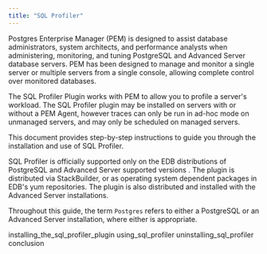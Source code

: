 ```yaml
---
title: "SQL Profiler"
---
```


Postgres Enterprise Manager (PEM) is designed to assist database administrators, system architects, and performance analysts when administering, monitoring, and tuning PostgreSQL and Advanced Server database servers. PEM has been designed to manage and monitor a single server or multiple servers from a single console, allowing complete control over monitored databases.

The SQL Profiler Plugin works with PEM to allow you to profile a server's workload. The SQL Profiler plugin may be installed on servers with or without a PEM Agent, however traces can only be run in ad-hoc mode on unmanaged servers, and may only be scheduled on managed servers.

This document provides step-by-step instructions to guide you through the installation and use of SQL Profiler.

SQL Profiler is officially supported only on the EDB distributions of PostgreSQL and Advanced Server supported versions . The plugin is distributed via StackBuilder, or as operating system dependent packages in EDB's yum repositories. The plugin is also distributed and installed with the Advanced Server installations.

Throughout this guide, the term `Postgres` refers to either a PostgreSQL or an Advanced Server installation, where either is appropriate.

<div class="toctree" maxdepth="5">

installing_the_sql_profiler_plugin using_sql_profiler uninstalling_sql_profiler conclusion

</div>
